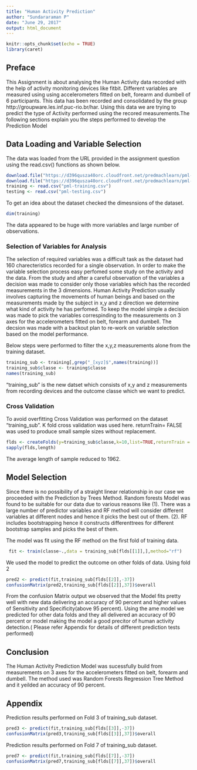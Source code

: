 ```yaml
---
title: "Human Activity Prediction"
author: "Sundararaman P"
date: "June 29, 2017"
output: html_document
---
```


```r
knitr::opts_chunk$set(echo = TRUE)
library(caret)
```

## Preface

This Assignment is about analysing the Human Activity data recorded with the help of activity monitoring devices like fitbit. Different variables are measured using using accelerometers fitted on belt, forearm and dumbell of 6 participants. This data has been recorded and consolidated by the group http://groupware.les.inf.puc-rio.br/har. Using this data we are trying to predict the type of Activity performed using the recored measurements.The following sections explain you the steps performed to develop the Prediction Model

## Data Loading and Variable Selection

The data was loaded from the URL provided in the assignment question using the read.csv() functions as shown below.

```r
download.file("https://d396qusza40orc.cloudfront.net/predmachlearn/pml-training.csv",destfile = "pml-training.csv")
download.file("https://d396qusza40orc.cloudfront.net/predmachlearn/pml-testing.csv",destfile = "pml-testing.csv")
training <- read.csv("pml-training.csv")
testing <- read.csv("pml-testing.csv")
```

To get an idea about the dataset checked the dimesnsions of the dataset.

```r
dim(training)
```
The data appeared to be huge with more variables and large number of observations.

### Selection of Variables for Analysis

The selection of required variables was a difficult task as the dataset had 160 charecteristics recorded for a single observation. In order to make the variable selection process easy perfomed some study on the activity and the data. From the study and after a careful observation of the variables a decision was made to consider only those variables which has the recorded measurements in the 3 dimensions. Human Activity Prediction usually involves capturing the movements of human beings and based on the measurements made by the subject in x,y and z direction we determine what kind of activity he has perfomed. To keep the model simple a decision was made to pick the variables correspinding to the measurements on 3 axes for the accelerometers fitted on belt, forearm and dumbell. The decsion was made with a backout plan to re-work on variable selection based on the model performance.

Below steps were performed to filter the x,y,z measurements alone from the training dataset.

```r
training_sub <- training[,grep("_[xyz]$",names(training))]
training_sub$classe <- training$classe
names(training_sub)
```

"training_sub" is the new datset which consists of x,y and z measurements from recording devices and the outcome classe which we want to predict.

### Cross Validation

To avoid overfitting Cross Validation was performed on the dataset "training_sub". K fold cross validation was used here. returnTrain= FALSE was used to produce small sample sizes without replacement.

```r
flds <- createFolds(y=training_sub$classe,k=10,list=TRUE,returnTrain = FALSE)
sapply(flds,length)
```

The average length of sample reduced to 1962. 

## Model Selection

Since there is no possibility of a straight linear relationship in our case we proceeded with the Prediction by Trees Method. Random forests Model was found to be suitable for our data due to various reasons like (1). There was a large number of predictor variables and RF method will consider different variables at different nodes and hence it  picks the best out of them. (2). RF includes bootstrapping hence it constructs differenttrees for different bootstrap samples and picks the best of them.

The model was fit using the RF method on the first fold of training data.

```r
 fit <- train(classe~.,data = training_sub[flds[[1]],],method="rf")
```

We used the model to predict the outcome on other folds of data.
Using fold 2

```r
pred2 <- predict(fit,training_sub[flds[[2]],-37])
confusionMatrix(pred2,training_sub[flds[[2]],37])$overall
```

From the confusion Matrix output we observed that the Model fits pretty well with new data delivering an accuracy of 90 percent and higher values of Sensitivity and Specificity(above 95 percent). Using the ame model we predicted for other data folds and they all delivered an accuracy of 90 percent or model making the model a good precitor of human activity detection.( Please refer Appendix for details of different prediction tests performed)

## Conclusion

The Human Activity Prediction Model was sucessfully build from measurements on 3 axes for the accelerometers fitted on belt, forearm and dumbell. The method used was Random Forests Regression Tree Method and it yeilded an accuracy of 90 percent.

## Appendix

Prediction results performed on Fold 3 of training_sub dataset.

```r
pred3 <- predict(fit,training_sub[flds[[3]],-37])
confusionMatrix(pred3,training_sub[flds[[3]],37])$overall
```
Prediction results performed on Fold 7 of training_sub dataset.

```r
pred7 <- predict(fit,training_sub[flds[[7]],-37])
confusionMatrix(pred7,training_sub[flds[[7]],37])$overall
```


